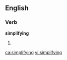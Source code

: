 ==English==

===Verb===
'''simplifying'''

#{{present participle of|[[simplify]]}}

[[ca:simplifying]]
[[vi:simplifying]]